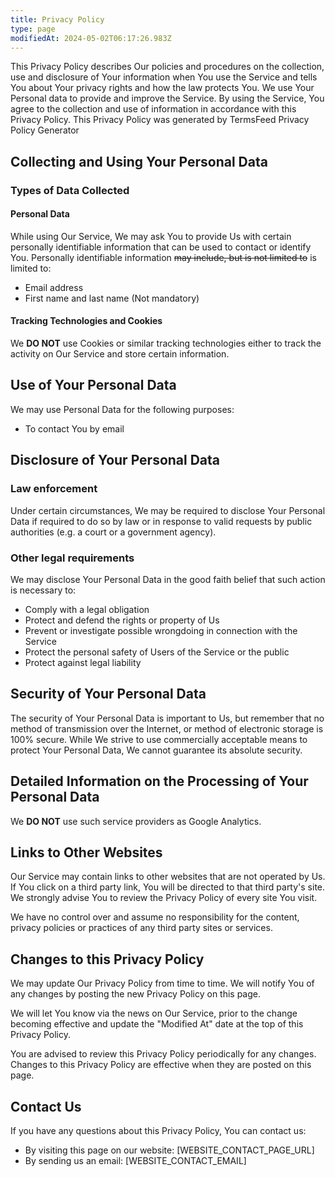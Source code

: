 ```yaml
---
title: Privacy Policy
type: page
modifiedAt: 2024-05-02T06:17:26.983Z
---
```


This Privacy Policy describes Our policies and procedures on the collection, use and disclosure of Your
information when You use the Service and tells You about Your privacy rights and how the law protects You.
We use Your Personal data to provide and improve the Service. By using the Service, You agree to the
collection and use of information in accordance with this Privacy Policy. This Privacy Policy was generated
by TermsFeed Privacy Policy Generator

## Collecting and Using Your Personal Data

### Types of Data Collected

#### Personal Data

While using Our Service, We may ask You to provide Us with certain personally identifiable information that
can be used to contact or identify You. Personally identifiable information ~~may include, but is not limited to~~ is limited to:

- Email address
- First name and last name (Not mandatory)

#### Tracking Technologies and Cookies

We **DO NOT** use Cookies or similar tracking technologies either to track the activity on Our Service and store certain information.

## Use of Your Personal Data

We may use Personal Data for the following purposes:

- To contact You by email

## Disclosure of Your Personal Data

### Law enforcement

Under certain circumstances, We may be required to disclose Your Personal Data if required to do so by law or in response to valid requests by public authorities (e.g. a court or a government agency).

### Other legal requirements

We may disclose Your Personal Data in the good faith belief that such action is necessary to:

- Comply with a legal obligation
- Protect and defend the rights or property of Us
- Prevent or investigate possible wrongdoing in connection with the Service
- Protect the personal safety of Users of the Service or the public
- Protect against legal liability

## Security of Your Personal Data

The security of Your Personal Data is important to Us, but remember that no method of transmission over the Internet, or method of electronic storage is 100% secure. While We strive to use commercially acceptable means to protect Your Personal Data, We cannot guarantee its absolute security.

## Detailed Information on the Processing of Your Personal Data

We **DO NOT** use such service providers as Google Analytics.

## Links to Other Websites

Our Service may contain links to other websites that are not operated by Us. If You click on a third party
link, You will be directed to that third party's site. We strongly advise You to review the Privacy Policy of
every site You visit.

We have no control over and assume no responsibility for the content, privacy policies or practices of any third party sites or services.

## Changes to this Privacy Policy

We may update Our Privacy Policy from time to time. We will notify You of any changes by posting the new
Privacy Policy on this page.

We will let You know via the news on Our Service, prior to the change becoming effective and update the "Modified At" date at the top of this Privacy Policy.

You are advised to review this Privacy Policy periodically for any changes. Changes to this Privacy Policy are effective when they are posted on this page.

## Contact Us

If you have any questions about this Privacy Policy, You can contact us:

- By visiting this page on our website: [WEBSITE_CONTACT_PAGE_URL]
- By sending us an email: [WEBSITE_CONTACT_EMAIL]
